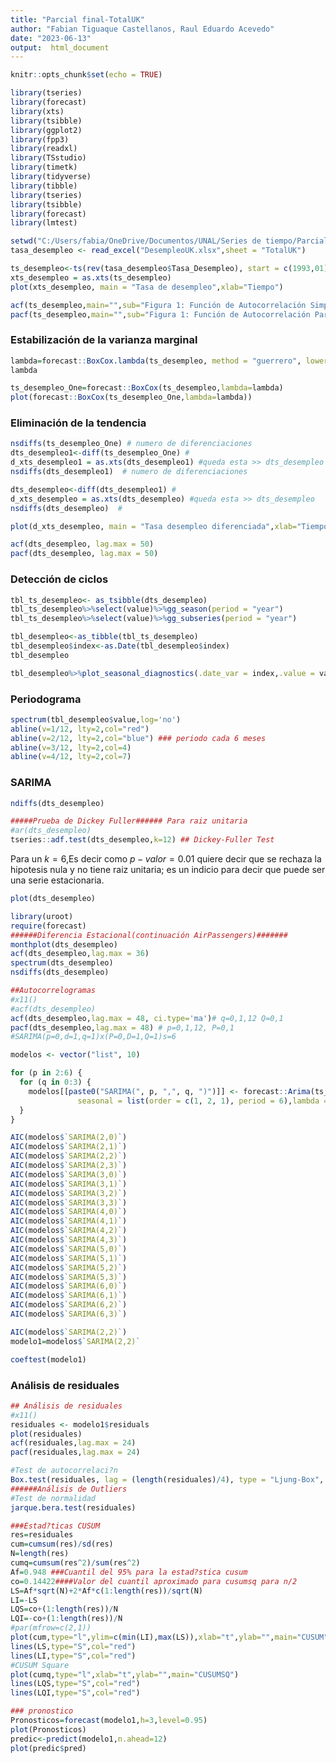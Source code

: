 ---
title: "Parcial final-TotalUK"
author: "Fabian Tiguaque Castellanos, Raul Eduardo Acevedo"
date: "2023-06-13"
output:  html_document
---

```{r setup, include=FALSE}
knitr::opts_chunk$set(echo = TRUE)
```

```{r}
library(tseries)
library(forecast)
library(xts)
library(tsibble)
library(ggplot2)
library(fpp3)
library(readxl)
library(TSstudio)
library(timetk)
library(tidyverse)
library(tibble)
library(tseries)
library(tsibble)
library(forecast)
library(lmtest)

setwd("C:/Users/fabia/OneDrive/Documentos/UNAL/Series de tiempo/Parcial final")
tasa_desempleo <- read_excel("DesempleoUK.xlsx",sheet = "TotalUK")
```
```{r}
ts_desempleo<-ts(rev(tasa_desempleo$Tasa_Desempleo), start = c(1993,01), frequency = 12, end = c(2019,12))
xts_desempleo = as.xts(ts_desempleo)
plot(xts_desempleo, main = "Tasa de desempleo",xlab="Tiempo")
```
```{r}
acf(ts_desempleo,main="",sub="Figura 1: Función de Autocorrelación Simple")
pacf(ts_desempleo,main="",sub="Figura 1: Función de Autocorrelación Parcial")
```
### Estabilización de la varianza marginal

```{r}
lambda=forecast::BoxCox.lambda(ts_desempleo, method = "guerrero", lower = -1, upper = 3)
lambda

ts_desempleo_One=forecast::BoxCox(ts_desempleo,lambda=lambda)
plot(forecast::BoxCox(ts_desempleo_One,lambda=lambda))
```
### Eliminación de la tendencia
```{r}

nsdiffs(ts_desempleo_One) # numero de diferenciaciones
dts_desempleo1<-diff(ts_desempleo_One) # 
d_xts_desempleo1 = as.xts(dts_desempleo1) #queda esta >> dts_desempleo 
nsdiffs(dts_desempleo1)  # numero de diferenciaciones
```
```{r}
dts_desempleo<-diff(dts_desempleo1) # 
d_xts_desempleo = as.xts(dts_desempleo) #queda esta >> dts_desempleo 
nsdiffs(dts_desempleo)  #
```

```{r}
plot(d_xts_desempleo, main = "Tasa desempleo diferenciada",xlab="Tiempo")
```




```{r}
acf(dts_desempleo, lag.max = 50)
pacf(dts_desempleo, lag.max = 50)
```
### Detección de ciclos
```{r}
tbl_ts_desempleo<- as_tsibble(dts_desempleo)
tbl_ts_desempleo%>%select(value)%>%gg_season(period = "year")
tbl_ts_desempleo%>%select(value)%>%gg_subseries(period = "year")
```
```{r}
tbl_desempleo<-as_tibble(tbl_ts_desempleo)
tbl_desempleo$index<-as.Date(tbl_desempleo$index)
tbl_desempleo
```
```{r}
tbl_desempleo%>%plot_seasonal_diagnostics(.date_var = index,.value = value,.feature_set = c("month.lbl"),.geom="boxplot") 
```
### Periodograma

```{r}
spectrum(tbl_desempleo$value,log='no')
abline(v=1/12, lty=2,col="red")
abline(v=2/12, lty=2,col="blue") ### periodo cada 6 meses
abline(v=3/12, lty=2,col=4)
abline(v=4/12, lty=2,col=7)
```

### SARIMA

```{r}
ndiffs(dts_desempleo)
```
```{r}
#####Prueba de Dickey Fuller###### Para raiz unitaria
#ar(dts_desempleo)
tseries::adf.test(dts_desempleo,k=12) ## Dickey-Fuller Test
```
Para un $k=6$,Es decir como $p-valor=0.01$ quiere decir que se rechaza la hipotesis nula y no tiene raiz unitaria; es un indicio para decir que puede ser una serie estacionaria. 


```{r}
plot(dts_desempleo)
```

```{r}
library(uroot)
require(forecast)
######Diferencia Estacional(continuación AirPassengers)#######
monthplot(dts_desempleo)
acf(dts_desempleo,lag.max = 36)
spectrum(dts_desempleo)
nsdiffs(dts_desempleo)
```

```{r}
##Autocorrelogramas
#x11()
#acf(dts_desempleo)
acf(dts_desempleo,lag.max = 48, ci.type='ma')# q=0,1,12 Q=0,1
pacf(dts_desempleo,lag.max = 48) # p=0,1,12, P=0,1
#SARIMA(p=0,d=1,q=1)x(P=0,D=1,Q=1)s=6

```
```{r}

modelos <- vector("list", 10)

for (p in 2:6) {
  for (q in 0:3) {
    modelos[[paste0("SARIMA(", p, ",", q, ")")]] <- forecast::Arima(ts_desempleo, c(p, 1, q),
               seasonal = list(order = c(1, 2, 1), period = 6),lambda = lambda)
  }
}

```

```{r}
AIC(modelos$`SARIMA(2,0)`)
AIC(modelos$`SARIMA(2,1)`)
AIC(modelos$`SARIMA(2,2)`)
AIC(modelos$`SARIMA(2,3)`)
AIC(modelos$`SARIMA(3,0)`)
AIC(modelos$`SARIMA(3,1)`)
AIC(modelos$`SARIMA(3,2)`)
AIC(modelos$`SARIMA(3,3)`)
AIC(modelos$`SARIMA(4,0)`)
AIC(modelos$`SARIMA(4,1)`)
AIC(modelos$`SARIMA(4,2)`)
AIC(modelos$`SARIMA(4,3)`)
AIC(modelos$`SARIMA(5,0)`)
AIC(modelos$`SARIMA(5,1)`)
AIC(modelos$`SARIMA(5,2)`)
AIC(modelos$`SARIMA(5,3)`)
AIC(modelos$`SARIMA(6,0)`)
AIC(modelos$`SARIMA(6,1)`)
AIC(modelos$`SARIMA(6,2)`)
AIC(modelos$`SARIMA(6,3)`)
```
```{r}

AIC(modelos$`SARIMA(2,2)`)
modelo1=modelos$`SARIMA(2,2)`

coeftest(modelo1)
```
### Análisis de residuales 
```{r}
## Análisis de residuales
#x11()
residuales <- modelo1$residuals
plot(residuales)
acf(residuales,lag.max = 24)
pacf(residuales,lag.max = 24)

```

```{r}
#Test de autocorrelaci?n
Box.test(residuales, lag = (length(residuales)/4), type = "Ljung-Box", fitdf = 2)
######Análisis de Outliers
#Test de normalidad
jarque.bera.test(residuales)

```

```{r}
###Estad?ticas CUSUM
res=residuales
cum=cumsum(res)/sd(res)
N=length(res)
cumq=cumsum(res^2)/sum(res^2)
Af=0.948 ###Cuantil del 95% para la estad?stica cusum
co=0.14422####Valor del cuantil aproximado para cusumsq para n/2
LS=Af*sqrt(N)+2*Af*c(1:length(res))/sqrt(N)
LI=-LS
LQS=co+(1:length(res))/N
LQI=-co+(1:length(res))/N
#par(mfrow=c(2,1))
plot(cum,type="l",ylim=c(min(LI),max(LS)),xlab="t",ylab="",main="CUSUM")
lines(LS,type="S",col="red")
lines(LI,type="S",col="red")
#CUSUM Square
plot(cumq,type="l",xlab="t",ylab="",main="CUSUMSQ")                      
lines(LQS,type="S",col="red")                                                                           
lines(LQI,type="S",col="red")

```
```{r}
### pronostico
Pronosticos=forecast(modelo1,h=3,level=0.95)
plot(Pronosticos)
predic<-predict(modelo1,n.ahead=12)
plot(predic$pred)
```
